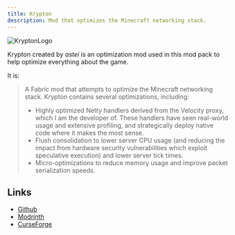 ```yaml
---
title: Krypton
description: Mod that optimizes the Minecraft networking stack.
---
```



![KryptonLogo](https://cdn.modrinth.com/data/fQEb0iXm/3ea60899d060a9286e03b87bfa9e71d0cbe2dde7_96.webp)

Krypton created by *astei* is an optimization mod used in this mod pack to help optimize everything about the game.

It is:

> A Fabric mod that attempts to optimize the Minecraft networking stack.
> Krypton contains several optimizations, including:
>
> - Highly optimized Netty handlers derived from the Velocity proxy, which I am the developer of. These handlers have seen real-world usage and extensive profiling, and strategically deploy native code where it makes the most sense.
> - Flush consolidation to lower server CPU usage (and reducing the impact from hardware security vulnerabilities which exploit speculative execution) and lower server tick times.
> - Micro-optimizations to reduce memory usage and improve packet serialization speeds.

## Links

- [Github](https://github.com/astei/krypton) <Icon name="simple-icons:github" size="1.2em" class="inline-icon" />
- [Modrinth](https://modrinth.com/mod/krypton) <Icon name="simple-icons:modrinth" size="1.2em" class="inline-icon" />
- [CurseForge](https://www.curseforge.com/minecraft/mc-mods/krypton) <Icon name="simple-icons:curseforge" size="1.2em" class="inline-icon" />
